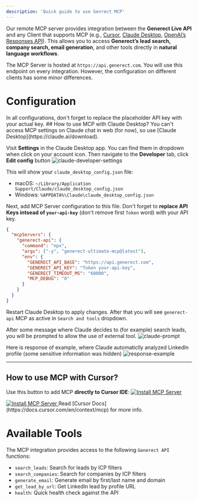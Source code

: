 ```yaml
---
description: 'Quick guide to use Genrect MCP'
---
```


Our remote MCP server provides integration between the **Generect Live API** and any Client that supports MCP
 (e.g., [Cursor](https://cursor.com/home), [Claude Desktop](https://claude.ai/download), [OpenAI’s Responses API](https://platform.openai.com/docs/api-reference/responses)).
 This allows you to access **Generect’s lead search, company search, email generation**, and other tools directly in **natural language workflows**.

The MCP Server is hosted at `https://api.generect.com`. You will use this endpoint on every integration. However, the configuration on different clients has some minor differences.

# Configuration
<Warning>
  In all configurations, don't forget to replace the placeholder API key with your actual key.
</Warning>
## How to use MCP with Claude Desktop?
You can't access MCP settings on Claude chat in web (for now), so use [Claude Desktop](https://claude.ai/download).

Visit **Settings** in the Claude Desktop app. You can find them in dropdown when click on your account icon. Then navigate to the **Developer** tab, click **Edit config** button
<img src="/media/claude-developer-settings2.png" alt="claude-developer-settings" className="rounded-lg" />

This will show your `claude_desktop_config.json` file:
- macOS: `~/Library/Application Support/Claude/claude_desktop_config.json`
- Windows: `%APPDATA%\Claude\claude_desktop_config.json`

Next, add MCP Server configuration to this file. Don't forget to **replace API Keys intsead of `your-api-key`** (don't remove first `Token` word) with your API key.

```json
{
  "mcpServers": {
    "generect-api": {
      "command": "npx",
      "args": ["-y", "generect-ultimate-mcp@latest"],
      "env": {
        "GENERECT_API_BASE": "https://api.generect.com",
        "GENERECT_API_KEY": "Token your-api-key",
        "GENERECT_TIMEOUT_MS": "60000",
        "MCP_DEBUG": "0"
      }
    }
  }
}

```

Restart Claude Desktop to apply changes. After that you will see `generect-api` MCP as active in `Search and tools` dropdown.

After some message where Claude decides to (for example) search leads, you will be prompted to allow the use of external tool.
<img src="/media/claude-prompt.png" alt="claude-prompt" className="rounded-lg" />

Here is response of example, where Claude automaticlly analyzed LinkedIn profile (some sensitive information was hidden)
<img src="/media/response-example.png" alt="response-example" className="rounded-lg" />

---

## How to use MCP with Cursor?
Use this button to add MCP **directly to Cursor IDE**:
<a href="https://cursor.com/en/install-mcp?name=generect-liveapi&config=eyJjb21tYW5kIjoibm9kZSAuL25vZGVfbW9kdWxlcy90c3gvZGlzdC9jbGkubWpzIHNyYy9zZXJ2ZXIudHMiLCJlbnYiOnsiR0VORVJFQ1RfQVBJX0JBU0UiOiJodHRwczovL2FwaS5nZW5lcmVjdC5jb20iLCJHRU5FUkVDVF9BUElfS0VZIjoiVG9rZW4gPGFwaS1rZXk%2BIiwiR0VORVJFQ1RfVElNRU9VVF9NUyI6IjYwMDAwIn19" target="_blank">
  <img src="https://cursor.com/deeplink/mcp-install-light.svg" alt="Install MCP Server" className="hidden dark:block" noZoom />
</a>

<a href="https://cursor.com/en/install-mcp?name=generect-liveapi&config=eyJjb21tYW5kIjoibm9kZSAuL25vZGVfbW9kdWxlcy90c3gvZGlzdC9jbGkubWpzIHNyYy9zZXJ2ZXIudHMiLCJlbnYiOnsiR0VORVJFQ1RfQVBJX0JBU0UiOiJodHRwczovL2FwaS5nZW5lcmVjdC5jb20iLCJHRU5FUkVDVF9BUElfS0VZIjoiVG9rZW4gPGFwaS1rZXk%2BIiwiR0VORVJFQ1RfVElNRU9VVF9NUyI6IjYwMDAwIn19" target="_blank">
  <img src="https://cursor.com/deeplink/mcp-install-dark.svg" alt="Install MCP Server" className="block dark:hidden" noZoom />
</a>
Read [Cursor Docs](https://docs.cursor.com/en/context/mcp) for more info.

# Available Tools
The MCP integration provides access to the following `Generect API` functions:
- `search_leads`: Search for leads by ICP filters
- `search_companies`: Search for companies by ICP filters
- `generate_email`: Generate email by first/last name and domain
- `get_lead_by_url`: Get LinkedIn lead by profile URL
- `health`: Quick health check against the API
